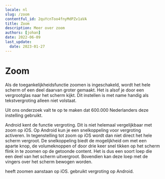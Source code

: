 ```yaml
---
locale: nl
slug: /zoom
contentful_id: 2quYcnToo4fnyMdPZv1aVA
title: Zoom
description: Meer over zoom
authors: [johan]
date: 2022-06-09
last_update:
  date: 2023-01-27
---
```


# Zoom

Als de toegankelijkheidsfunctie zoomen is ingeschakeld, wordt het hele scherm of een deel daarvan groter gemaakt. Het is alsof je door een vergrootglas naar het scherm kijkt. Dit instellen is met name handig als tekstvergroting alleen niet volstaat.

Uit ons onderzoek valt te op te maken dat 600.000 Nederlanders deze instelling gebruikt.

Android kent de functie vergroting. Dit is niet helemaal vergelijkbaar met zoom op iOS. Op Android kun je een snelkoppeling voor vergroting activeren. In tegenstelling tot zoom op iOS wordt dan niet direct het hele scherm vergroot. De snelkoppeling biedt de mogelijkheid om met een aparte knop, de volumeknoppen of door drie keer snel tikken op het scherm flink in te zoomen op de getoonde content. Het is dus een soort loep die een deel van het scherm uitvergroot. Bovendien kan deze loep met de vingers over het scherm bewogen worden.

<TwoColumnBlock>
  <LeftColumn>
    <ColumnRow>
      <PercentageBlock
        metrics={[
          { title: 'Scherm inzoomen', key: 'ios-screen_zoomed-true', isPercentage: true }
        ]}
        label="Meer over zoomen"
        url="/nl/stats/zoom">
        heeft zoomen aanstaan op iOS.
      </PercentageBlock>
    </ColumnRow>
  </LeftColumn>
  <RightColumn>
    <ColumnRow>
      <PercentageBlock
        metrics={[
          { title: 'Vergroting', key: 'android-accessibility_is_magnification_enabled-true', isPercentage: true }
        ]}
        label="Meer over zoomen"
        url="/nl/stats/zoom">
        gebruikt vergroting op Android.
      </PercentageBlock>
    </ColumnRow>
  </RightColumn>
</TwoColumnBlock>

<Quote
  quote="Toegankelijkheid mag wat mij betreft ook mooi zijn."
  name="Onno"
  image="/img/light/Interview-met-slechtziende-gebruiker-over-mobiele-applicaties-op-telefoons.jpg"
  alt="Foto Onno"
  label="Lees het interview met Onno"
  url="/nl/artikelen/onno"
/>

